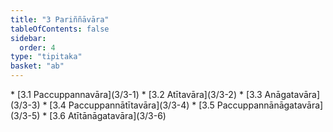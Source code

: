 ```yaml
---
title: "3 Pariññāvāra"
tableOfContents: false
sidebar:
  order: 4
type: "tipitaka"
basket: "ab"
---
```



<DynamicBreadcrumb />



<TableOfContents>
* [3.1 Paccuppannavāra](3/3-1)
* [3.2 Atītavāra](3/3-2)
* [3.3 Anāgatavāra](3/3-3)
* [3.4 Paccuppannātītavāra](3/3-4)
* [3.5 Paccuppannānāgatavāra](3/3-5)
* [3.6 Atītānāgatavāra](3/3-6)
</TableOfContents>